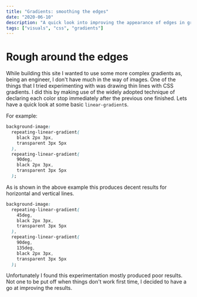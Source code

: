 ```yaml
---
title: "Gradients: smoothing the edges"
date: "2020-06-10"
description: "A quick look into improving the appearance of edges in gradients"
tags: ["visuals", "css", "gradients"]
---
```


# Rough around the edges

While building this site I wanted to use some more complex gradients as, being an engineer, I don't have much in the
way of images. One of the things that I tried experimenting with was drawing thin lines with CSS gradients. I did this
by making use of the widely adopted technique of declaring each color stop immediately after the previous one finished.
Lets have a quick look at some basic `linear-gradient`s.

For example:

```css
background-image:
  repeating-linear-gradient(
    black 2px 3px,
    transparent 3px 5px
  ),
  repeating-linear-gradient(
    90deg,
    black 2px 3px,
    transparent 3px 5px
  );
```

As is shown in the above example this produces decent results for horizontal and vertical lines.

```css
background-image:
  repeating-linear-gradient(
    45deg,
    black 2px 3px,
    transparent 3px 5px
  ),
  repeating-linear-gradient(
    90deg,
    135deg,
    black 2px 3px,
    transparent 3px 5px
  );
```

Unfortunately I found this experimentation mostly produced poor results. Not one to be put off when things don't work
first time, I decided to have a go at improving the results.
